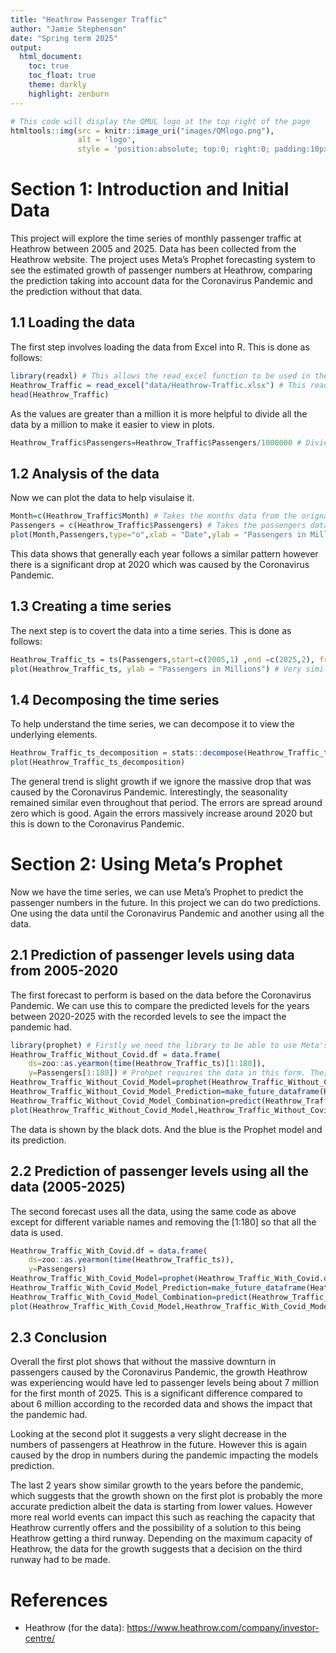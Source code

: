 ```yaml
---
title: "Heathrow Passenger Traffic" 
author: "Jamie Stephenson" 
date: "Spring term 2025" 
output: 
  html_document:
    toc: true
    toc_float: true
    theme: darkly 
    highlight: zenburn
---
```

 
```r
# This code will display the QMUL logo at the top right of the page
htmltools::img(src = knitr::image_uri("images/QMlogo.png"),
               alt = 'logo',
               style = 'position:absolute; top:0; right:0; padding:10px; width:20%;')
```

# Section 1: Introduction and Initial Data
This project will explore the time series of monthly passenger traffic at Heathrow between 2005 and 2025. Data has been collected from the Heathrow website. The project uses Meta's Prophet forecasting system to see the estimated growth of passenger numbers at Heathrow, comparing the prediction taking into account data for the Coronavirus Pandemic and the prediction without that data.

## 1.1 Loading the data
The first step involves loading the data from Excel into R. This is done as follows:
```r
library(readxl) # This allows the read_excel function to be used in the next line
Heathrow_Traffic = read_excel("data/Heathrow-Traffic.xlsx") # This reads the data into a dataframe
head(Heathrow_Traffic)
```

As the values are greater than a million it is more helpful to divide all the data by a million to make it easier to view in plots.
```r
Heathrow_Traffic$Passengers=Heathrow_Traffic$Passengers/1000000 # Divied the Passenger numbers by 1000000
```
## 1.2 Analysis of the data
Now we can plot the data to help visulaise it.

```r
Month=c(Heathrow_Traffic$Month) # Takes the months data from the orignal and creates its own vector
Passengers = c(Heathrow_Traffic$Passengers) # Takes the passengers data from the orignal and creates its own vector
plot(Month,Passengers,type="o",xlab = "Date",ylab = "Passengers in Millions")
```

This data shows that generally each year follows a similar pattern however there is a significant drop at 2020 which was caused by the Coronavirus Pandemic.

## 1.3 Creating a time series
The next step is to covert the data into a time series. This is done as follows:
```r
Heathrow_Traffic_ts = ts(Passengers,start=c(2005,1) ,end =c(2025,2), frequency = 12) # This takes the vector of Passengers and informs the start and end dates. The frequency is the amount of times per year the data is recorded, in this case, monthly.
plot(Heathrow_Traffic_ts, ylab = "Passengers in Millions") # Very similar to the previous plot, however it removes the circles for each data point.
```

## 1.4 Decomposing the time series
To help understand the time series, we can decompose it to view the underlying elements.
```r
Heathrow_Traffic_ts_decomposition = stats::decompose(Heathrow_Traffic_ts)
plot(Heathrow_Traffic_ts_decomposition)
```

The general trend is slight growth if we ignore the massive drop that was caused by the Coronavirus Pandemic. Interestingly, the seasonality remained similar even throughout that period. The errors are spread around zero which is good. Again the errors massively increase around 2020 but this is down to the Coronavirus Pandemic.

# Section 2: Using Meta's Prophet
Now we have the time series, we can use Meta's Prophet to predict the passenger numbers in the future. In this project we can do two predictions. One using the data until the Coronavirus Pandemic and another using all the data.

## 2.1 Prediction of passenger levels using data from 2005-2020
The first forecast to perform is based on the data before the Coronavirus Pandemic. We can use this to compare the predicted levels for the years between 2020-2025 with the recorded levels to see the impact the pandemic had.
```r
library(prophet) # Firstly we need the library to be able to use Meta's Prohpet's functions
Heathrow_Traffic_Without_Covid.df = data.frame(
    ds=zoo::as.yearmon(time(Heathrow_Traffic_ts)[1:180]),
    y=Passengers[1:180]) # Prohpet requires the data in this form. The[1:180] takes only the data up until 2020 (before the pandemic).
Heathrow_Traffic_Without_Covid_Model=prophet(Heathrow_Traffic_Without_Covid.df)
Heathrow_Traffic_Without_Covid_Model_Prediction=make_future_dataframe(Heathrow_Traffic_Without_Covid_Model,periods=120,freq="month") #This predicts the future 120 months, up until 2030
Heathrow_Traffic_Without_Covid_Model_Combination=predict(Heathrow_Traffic_Without_Covid_Model,Heathrow_Traffic_Without_Covid_Model_Prediction)
plot(Heathrow_Traffic_Without_Covid_Model,Heathrow_Traffic_Without_Covid_Model_Combination,xlabel = "date",ylabel = "Passengers in Millions")
```

The data is shown by the black dots. And the blue is the Prophet model and its prediction.

## 2.2 Prediction of passenger levels using all the data (2005-2025)
The second forecast uses all the data, using the same code as above except for different variable names and removing the [1:180] so that all the data is used.
```r
Heathrow_Traffic_With_Covid.df = data.frame(
    ds=zoo::as.yearmon(time(Heathrow_Traffic_ts)),
    y=Passengers)
Heathrow_Traffic_With_Covid_Model=prophet(Heathrow_Traffic_With_Covid.df)
Heathrow_Traffic_With_Covid_Model_Prediction=make_future_dataframe(Heathrow_Traffic_With_Covid_Model,periods=60,freq="month")
Heathrow_Traffic_With_Covid_Model_Combination=predict(Heathrow_Traffic_With_Covid_Model,Heathrow_Traffic_With_Covid_Model_Prediction)
plot(Heathrow_Traffic_With_Covid_Model,Heathrow_Traffic_With_Covid_Model_Combination,xlabel = "date",ylabel = "Passengers in Millions")
```

## 2.3 Conclusion
Overall the first plot shows that without the massive downturn in passengers caused by the Coronavirus Pandemic, the growth Heathrow was experiencing would have led to passenger levels being about 7 million for the first month of 2025. This is a significant difference compared to about 6 million according to the recorded data and shows the impact that the pandemic had.

Looking at the second plot it suggests a very slight decrease in the numbers of passengers at Heathrow in the future. However this is again caused by the drop in numbers during the pandemic impacting the models prediction. 

The last 2 years show similar growth to the years before the pandemic, which suggests that the growth shown on the first plot is probably the more accurate prediction albeit the data is starting from lower values. However more real world events can impact this such as reaching the capacity that Heathrow currently offers and the possibility of a solution to this being Heathrow getting a third runway. Depending on the maximum capacity of Heathrow, the data for the growth suggests that a decision on the third runway had to be made.


# References

- Heathrow (for the data): <https://www.heathrow.com/company/investor-centre/>
